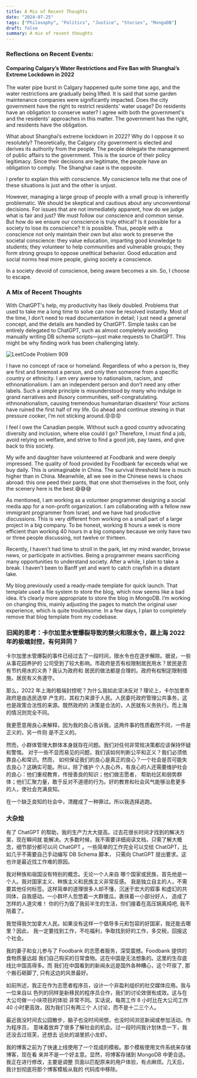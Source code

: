 ```yaml
---
title: A Mix of Recent Thoughts
date: "2024-07-25"
tags: ["Philosophy", "Politics", "Justice", "Stories", "MongoDB"]
draft: false
summary: A mix of recent thoughts
---
```


### Reflections on Recent Events:

#### Comparing Calgary’s Water Restrictions and Fire Ban with Shanghai’s Extreme Lockdown in 2022

The water pipe burst in Calgary happened quite some time ago, and the
water restrictions are gradually being lifted. It is said that some
garden maintenance companies were significantly impacted. Does the city
government have the right to restrict residents' water usage? Do
residents have an obligation to conserve water? I agree with both the
government's and the residents' approaches in this matter. The
government has the right, and residents have the obligation.

What about Shanghai’s extreme lockdown in 2022? Why do I oppose it so
resolutely? Theoretically, the Calgary city government is elected and
derives its authority from the people. The people delegate the
management of public affairs to the government. This is the source of
their policy legitimacy. Since their decisions are legitimate, the
people have an obligation to comply. The Shanghai case is the opposite.

I prefer to explain this with conscience. My conscience tells me that
one of these situations is just and the other is unjust.

However, managing a large group of people with a small group is
inherently problematic. We should be skeptical and cautious about any
unconventional decisions. For issues that are not immediately apparent,
how do we judge what is fair and just? We must follow our conscience and
common sense. But how do we ensure our conscience is truly ethical? Is
it possible for a society to lose its conscience? It is possible. Thus,
people with a conscience not only maintain their own but also work to
preserve the societal conscience: they value education, imparting good
knowledge to students; they volunteer to help communities and vulnerable
groups; they form strong groups to oppose unethical behavior. Good
education and social norms heal more people, giving society a conscience.

In a society devoid of conscience, being aware becomes a sin. So, I
choose to escape.

### A Mix of Recent Thoughts

With ChatGPT's help, my productivity has likely doubled. Problems that
used to take me a long time to solve can now be resolved instantly.
Most of the time, I don’t need to read documentation in detail; I just
need a general concept, and the details are handled by ChatGPT. Simple
tasks can be entirely delegated to ChatGPT, such as almost completely
avoiding manually writing DB schema scripts—just make requests to
ChatGPT. This might be why finding work has been challenging lately.

<img
  src="/static/images/blog-images/Girl_programmer_and_robot.jpeg"
  alt="LeetCode Problem 909"
  className="rotate-[2deg] w-96 h-auto
    shadow-xl shadow-gray-900 dark:shadow-gray-500
    opacity-90"
/>

I have no concept of race or homeland. Regardless of
who a person is, they are first and foremost a person, and only then
someone from a specific country or ethnicity. I am very averse to
nationalism, racism, and ethnonationalism. I am an independent person
and don’t need any other labels. Such a simple principle is misunderstood
by many who indulge in grand narratives and illusory communities,
self-congratulating. ethnonationalism, causing tremendous humanitarian
disasters!
Your actions have ruined the first half of my life. Go ahead and continue
stewing in that pressure cooker, I'm not sticking around.😡😡😡

I feel I owe the Canadian people. Without such a good country advocating
diversity and inclusion, where else could I go? Therefore, I must find a
job, avoid relying on welfare, and strive to find a good job, pay taxes,
and give back to this society.

My wife and daughter have volunteered at Foodbank and were deeply
impressed. The quality of food provided by Foodbank far exceeds what we
buy daily. This is unimaginable in China. The survival threshold here is
much higher than in China. Meanwhile, all we see in the Chinese news is
chaos abroad: this one peed their pants, that one shot themselves in the
foot, only the scenery here is the best.😅😅😅

As mentioned, I am working as a volunteer programmer designing a social
media app for a non-profit organization. I am collaborating with a fellow
new immigrant programmer from Israel, and we have had productive
discussions. This is very different from working on a small part of a
large project in a big company. To be honest, working 8 hours a week is
more efficient than working 40 hours in a big company because we only
have two or three people discussing, not twelve or thirteen.

Recently, I haven’t had time to stroll in the park, let my mind wander,
browse news, or participate in activities. Being a programmer means
sacrificing many opportunities to understand society. After a while, I
plan to take a break. I haven’t been to Banff yet and want to catch
crayfish in a distant lake.

My blog previously used a ready-made template for quick launch. That
template used a file system to store the blog, which now seems like a
bad idea. It’s clearly more appropriate to store the blog in MongoDB. I’m
working on changing this, mainly adjusting the pages to match the
original user experience, which is quite troublesome. In a few days, I
plan to completely remove that blog template from my codebase.

### 旧闻的思考：卡尔加里水管爆裂导致的禁火和限水令，跟上海 2022 年的极端封控，有何异同？

卡尔加里水管爆裂的事件已经过去了一段时间，限水令也在逐步解除。据说，一些从事花园养护的
公司受到了较大影响。市政府是否有权限制居民用水？居民是否有节约用水的义务？我认为政府和
居民的做法都是合理的。政府有权制定限制措施，居民有义务遵守。

那么，2022 年上海的极端封控呢？为什么我如此坚决反对？理论上，卡尔加里市政府是由选民选举
产生的，其权力来源于人民。人民委托政府管理公共事务，这也是政策合法性的来源。既然政府的
决策是合法的，人民就有义务执行。而上海的情况则完全不同。

我更愿意用良心来解释，因为我的良心告诉我，这两件事的性质截然不同，一件是正义的，另一件则
是不正义的。

然而，小群体管理大群体本身就存在问题。我们对任何非常规决策都应该保持怀疑和警惕。
对于一些不显而易见的问题，我们该如何判断公平和正义？我们必须依靠良心和常识。然而，
如何保证我们的良心是真正的良心？一个社会是否可能失去良心？这确实可能。所以，除了维护
个人良心外，有良心的人还需要维护社会的良心：他们重视教育，传授善良的知识；他们做志愿者，
帮助社区和弱势群体；他们汇聚力量，敢于反对不道德的行为。好的教育和社会风气能够治愈更多
的人，使社会充满良知。

在一个缺乏良知的社会中，清醒成了一种罪过。所以我选择逃跑。

### 大杂烩

有了 ChatGPT 的帮助，我的生产力大大提高。过去花很长时间才找到的解决方案，现在瞬间就
能解决。大多数时候，我不需要详细阅读文档，只需了解大概念，细节部分都可以问 ChatGPT
。一些简单的工作完全可以交给 ChatGPT，比如几乎不需要自己手动编写 DB Schema 脚本，
只需向 ChatGPT 提出要求。这也许是最近找工作难的原因。

我对种族和祖国没有特别的概念。无论一个人来自
哪个国家或民族，首先他是一个人。我对国家主义、种族主义和民族主义非常反感。
我是独立自主的人，不需要其他任何标签。这样简单的道理很多人却不懂，沉迷于宏大的叙事
和虚幻的共同体，自我感动。一小群坏人忽悠着一大群傻瓜，裹挟着一小部分好人，
造成了怎样的人道灾难！
你的行为毁了我前半生的生活，你们接着在高压锅离炖吧, 我不陪着了。

我觉得我欠加拿大人民。如果没有这样一个倡导多元和包容的好国家，我还能去哪里？因此，
我一定要找到工作，不吃福利，争取找到好的工作，多交税，回报这个社会。

我的妻子和女儿参与了 Foodbank 的志愿者服务，深受震撼。Foodbank 提供的食物质量远超
我们自己购买的日常食物。这在中国是无法想象的。这里的生存底线比中国高得多。而
我们在中国看到的新闻永远是国外各种糟心，这个吓尿了, 那个搬石砸脚了, 只有这边的风景最好。

如前所述，我正在作为志愿者程序员，设计一个非盈利组织的社交媒体应用。我与一位来自以
色列的同样是新移民的程序员合作，我们的讨论效很有成效。这与在大公司做一小块项目的体验
非常不同。实话说，每周工作 8 小时比在大公司工作 40 小时更高效，因为我们只有两三个
人讨论，而不是十二三个人。

最近我没时间去公园散步，脑子也没时间闲想，也没时间浏览新闻或参加活动。作为程序员，
意味着放弃了很多了解社会的机会。过一段时间我计划休息一下，我还没去过班芙，还想去
远处的湖里抓小龙虾。

我的博客之前为了快速上线使用了一个现成的模板。那个模板使用文件系统来存储博客，现在看
来并不是一个好主意。显然，将博客存储到 MongoDB 中更合适。我正在进行修改，主要是调整
页面以匹配原来的用户体验，有点麻烦。几天后，我计划彻底将那个博客模板从我的
代码库中移除。
